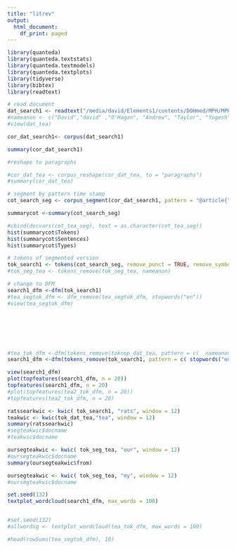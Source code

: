 ```yaml
---
title: "litrev"
output:
  html_document:
    df_print: paged
---
```


```r
library(quanteda)
library(quanteda.textstats)
library(quanteda.textmodels)
library(quanteda.textplots)
library(tidyverse)
library(bibtex)
library(readtext)
```

```r
# read document
dat_search1 <- readtext("/media/david/Elements1/contents/DOHmed/MPH/MPHModules/dissertation/alternativequant/altquant/writlit/search/Primo_BibTeX_Export*.bib")
#nameanon <- c("David","david" ,"O'Hagan", "Andrew", "Taylor", "Yogesh","Swathi","Lydiah", "lydia", "Kisoo", "[hlatay19]","hlatay19", "Alexander", "d'Elia", "(Guest)", "*david","david*", "hlatay*","*o'hagan", "Alexander*", "*d'Elia", "*yogesh","*Kisoo", "*Taylor", "Andrew*", "swathi*", "Lydiah*", "alex", "guest" , "sweden", "swedish")
#view(dat_tea)
```

```r

cor_dat_search1<- corpus(dat_search1)

summary(cor_dat_search1)

#reshape to paragraphs

#cor_dat_tea <- corpus_reshape(cor_dat_tea, to = "paragraphs")
#summary(cor_dat_tea)

# segment by pattern time stamp
cot_search_seg <- corpus_segment(cor_dat_search1, pattern = "@article{", valuetype = "glob")

summarycot <-summary(cot_search_seg)

#cbind(docvars(cot_tea_seg), text = as.character(cot_tea_seg))
hist(summarycot$Tokens)
hist(summarycot$Sentences)
hist(summarycot$Types)

# tokens of segmented version
tok_search1 <- tokens(cot_search_seg, remove_punct = TRUE, remove_symbols = TRUE, remove_numbers = TRUE)
#tok_seg_tea <- tokens_remove(tok_seg_tea, nameanon)

# change to DFM
search1_dfm <-dfm(tok_search1)
#tea_segtok_dfm <- dfm_remove(tea_segtok_dfm, stopwords("en"))
#view(tea_segtok_dfm)







#tea_tok_dfm <-dfm(tokens_remove(toknop_dat_tea, pattern = c(  nameanon )))
search1_dfm <-dfm(tokens_remove(tok_search1, pattern = c( stopwords("en") )))

view(search1_dfm)
plot(topfeatures(search1_dfm, n = 20))
topfeatures(search1_dfm, n = 20)
#plot(topfeatures(tea2_tok_dfm, n = 20))
#topfeatures(tea2_tok_dfm, n = 20)
```

```r
ratssearkwic <- kwic( tok_search1, "rats", window = 12)
teakwic <- kwic(tok_dat_tea,"tea", window = 12)
summary(ratssearkwic)
#segteakwic$docname
#teakwic$docname

```

```r
oursegteakwic <- kwic( tok_seg_tea, "our", window = 12)
#oursegteakwic$docname
summary(oursegteakwic$from)

oursegteakwic <- kwic( tok_seg_tea, "my", window = 12)
#oursegteakwic$docname

```

```r

set.seed(132)
textplot_wordcloud(search1_dfm, max_words = 100)


#set.seed(132)
#allwordsg <- textplot_wordcloud(tea_tok_dfm, max_words = 100)

#head(rowSums(tea_segtok_dfm), 10)

```
